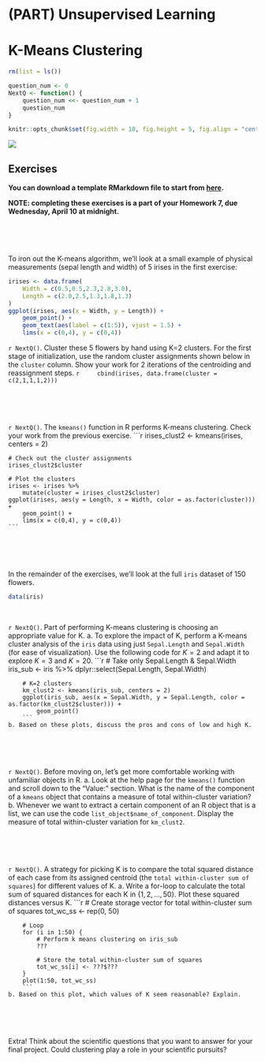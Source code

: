 # (PART) Unsupervised Learning {-}

# K-Means Clustering

```r
rm(list = ls())

question_num <- 0
NextQ <- function() {
    question_num <<- question_num + 1
    question_num
}

knitr::opts_chunk$set(fig.width = 10, fig.height = 5, fig.align = "center")
```

![](images/class_flow4.png)

## Exercises

**You can download a template RMarkdown file to start from [here](template_rmds/16-kmeans.Rmd).**

**NOTE: completing these exercises is a part of your Homework 7, due Wednesday, April 10 at midnight.**

<br>
<br>
<br>

To iron out the K-means algorithm, we'll look at a small example of physical measurements (sepal length and width) of 5 irises in the first exercise:

```r
irises <- data.frame(
    Width = c(0.5,0.5,2.3,2.8,3.0),
    Length = c(2.0,2.5,1.3,1.8,1.3)
)
ggplot(irises, aes(x = Width, y = Length)) + 
    geom_point() + 
    geom_text(aes(label = c(1:5)), vjust = 1.5) + 
    lims(x = c(0,4), y = c(0,4))
```

`r NextQ()`. Cluster these 5 flowers by hand using K=2 clusters. For the first stage of initialization, use the random cluster assignments shown below in the `cluster` column. Show your work for 2 iterations of the centroiding and reassignment steps.
    ```r
    cbind(irises, data.frame(cluster = c(2,1,1,1,2)))
    ```

<br>
<br>
<br>

`r NextQ()`. The `kmeans()` function in R performs K-means clustering. Check your work from the previous exercise.
    ```r
    irises_clust2 <- kmeans(irises, centers = 2)

    # Check out the cluster assignments
    irises_clust2$cluster

    # Plot the clusters
    irises <- irises %>% 
        mutate(cluster = irises_clust2$cluster)
    ggplot(irises, aes(y = Length, x = Width, color = as.factor(cluster))) + 
        geom_point() + 
        lims(x = c(0,4), y = c(0,4))
    ```

<br>
<br>
<br>

In the remainder of the exercises, we'll look at the full `iris` dataset of 150 flowers.

```r
data(iris)
```

<br>

`r NextQ()`. Part of performing K-means clustering is choosing an appropriate value for K.
    a. To explore the impact of K, perform a K-means cluster analysis of the `iris` data using just `Sepal.Length` and `Sepal.Width` (for ease of visualization). Use the following code for $K=2$ and adapt it to explore $K=3$ and $K=20$.
        ```r
        # Take only Sepal.Length & Sepal.Width
        iris_sub <- iris %>%
            dplyr::select(Sepal.Length, Sepal.Width)
        
        # K=2 clusters
        km_clust2 <- kmeans(iris_sub, centers = 2)
        ggplot(iris_sub, aes(x = Sepal.Width, y = Sepal.Length, color = as.factor(km_clust2$cluster))) + 
            geom_point()
        ```
    b. Based on these plots, discuss the pros and cons of low and high K.

<br>
<br>
<br>

`r NextQ()`. Before moving on, let's get more comfortable working with unfamiliar objects in R.
    a. Look at the help page for the `kmeans()` function and scroll down to the "Value:" section. What is the name of the component of a `kmeans` object that contains a measure of total within-cluster variation?
    b. Whenever we want to extract a certain component of an R object that is a list, we can use the code `list_object$name_of_component`. Display the measure of total within-cluster variation for `km_clust2`.

<br>
<br>
<br>

`r NextQ()`. A strategy for picking K is to compare the total squared distance of each case from its assigned centroid (the `total within-cluster sum of squares`) for different values of K.
    a. Write a for-loop to calculate the total sum of squared distances for each K in $\{1, 2, ..., 50\}$. Plot these squared distances versus K.
        ```r
        # Create storage vector for total within-cluster sum of squares
        tot_wc_ss <- rep(0, 50)

        # Loop
        for (i in 1:50) {
            # Perform k means clustering on iris_sub
            ???

            # Store the total within-cluster sum of squares
            tot_wc_ss[i] <- ???$???
        }
        plot(1:50, tot_wc_ss)
        ```
    b. Based on this plot, which values of K seem reasonable? Explain.

<br>
<br>
<br>


Extra! Think about the scientific questions that you want to answer for your final project. Could clustering play a role in your scientific pursuits?




